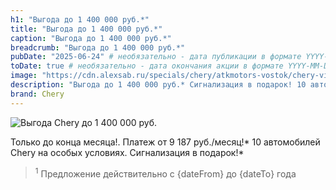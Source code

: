 ```yaml
---
h1: "Выгода до 1 400 000 руб.*"
title: "Выгода до 1 400 000 руб.*"
caption: "Выгода до 1 400 000 руб.*"
breadcrumb: "Выгода до 1 400 000 руб.*"
pubDate: "2025-06-24" # необязательно - дата публикации в формате YYYY-MM-DD, возможность планирования публикации
toDate: true # необязательно - дата окончания акции в формате YYYY-MM-DD или true для показа последнего дня месяца
image: "https://cdn.alexsab.ru/specials/chery/atkmotors-vostok/chery-vigoda/mobile.webp"
description: "Выгода до 1 400 000 руб.* Сигнализация в подарок! 10 автомобилей Chery на особых условиях"
brand: Chery
---
```



<picture>
	<source media="(min-width: 942px)" srcset="https://cdn.alexsab.ru/specials/chery/atkmotors-vostok/chery-vigoda/desktop.webp" />
	<img src="https://cdn.alexsab.ru/specials/chery/atkmotors-vostok/chery-vigoda/mobile.webp" class="w-full mb-10" alt="Выгода Chery до 1 400 000 руб." />
</picture>

Только до конца месяца!. Платеж от 9 187 руб./месяц!* 10 автомобилей Chery на особых условиях. Сигнализация в подарок!*

<Timer subtitle='' btnName='Получить предложение' endtime={timerendtime} />

<SpecialSalonsInfo dataFormName="Узнать выгоду. Выгода Chery до 1 400 000 руб." />

> <sup>1</sup> Предложение действительно с {dateFrom} до {dateTo} года